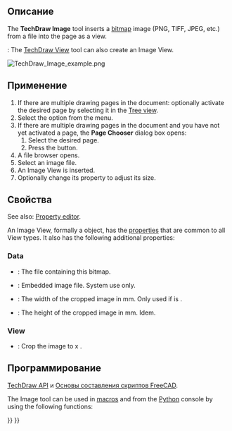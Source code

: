 <languages/>

<div class="mw-translate-fuzzy">
{{Docnav/ru
|[[TechDraw_Symbol/ru|Вставить SVG знак]]
|[[TechDraw_ToggleFrame/ru|Отображение рамки вкл/выкл]]
|[[TechDraw_Workbench/ru|Верстак "TechDraw"]]
|IconL=TechDraw_Symbol.svg
|IconR=TechDraw_ToggleFrame.svg
|IconC=Workbench_TechDraw.svg
}}
</div>

<div class="mw-translate-fuzzy">
{{GuiCommand/ru
|Name/ru=Вставить растровое изображение
|Name=TechDraw_Image
|MenuLocation=TechDraw → Вставить растровое изображение
|Workbenches=[[TechDraw_Workbench/ru|TechDraw]]
|SeeAlso=[[TechDraw_Symbol/ru|Вставить SVG знак]]
}}
</div>

<span id="Description"></span>
==Описание==

The '''TechDraw Image''' tool inserts a [[Bitmap|bitmap]] image (PNG, TIFF, JPEG, etc.) from a file into the page as a view.

{{Version|1.0}}: The [[TechDraw_View|TechDraw View]] tool can also create an Image View.

[[Image:TechDraw_Image_example.png]]
{{Caption|Image inserted in the drawing page}}

<span id="Usage"></span>
==Применение==

# If there are multiple drawing pages in the document: optionally activate the desired page by selecting it in the [[Tree_view|Tree view]].
# Select the {{MenuCommand|TechDraw → TechDraw Views → [[Image:TechDraw_Image.svg|16px]] Insert Bitmap Image}} option from the menu.
# If there are multiple drawing pages in the document and you have not yet activated a page, the '''Page Chooser''' dialog box opens:
## Select the desired page.
## Press the {{Button|OK}} button.
# A file browser opens.
# Select an image file.
# An Image View is inserted.
# Optionally change its {{PropertyData|Scale}} property to adjust its size.

<span id="Properties"></span>
==Свойства==

See also: [[Property_editor|Property editor]].

An Image View, formally a {{Incode|TechDraw::DrawViewImage}} object, has the [[TechDraw_View#Properties_Part_View|properties]] that are common to all View types. It also has the following additional properties:

=== Data ===

{{TitleProperty|Image}}

* {{PropertyData|Image File|File}}: The file containing this bitmap.
* {{PropertyData|Image Included|FileIncluded}}: Embedded image file. System use only.
* {{PropertyData|Width|Float}}: The width of the cropped image in mm. Only used if {{PropertyView|Crop}} is {{TRUE}}.
* {{PropertyData|Height|Float}}: The height of the cropped image in mm. Idem.

=== View ===

{{TitleProperty|Image}}

* {{PropertyView|Crop|Bool}}: Crop the image to {{PropertyData|Width}} x {{PropertyData|Height}}.

<span id="Scripting"></span>
==Программирование==

{{Emphasis|См. так же:}} [[TechDraw_API/ru|TechDraw API]] и [[FreeCAD_Scripting_Basics/ru|Основы составления скриптов FreeCAD]].

The Image tool can be used in [[Macros|macros]] and from the [[Python|Python]] console by using the following functions:

{{Code|code=
dvi = FreeCAD.ActiveDocument.addObject('TechDraw::DrawViewImage','TestImage')
rc = page.addView(dvi)
dvi.ImageFile = "pathToMy/imageFile.png"
dvi.Height = 200
dvi.Width  = 200
}}


<div class="mw-translate-fuzzy">
{{Docnav/ru
|[[TechDraw_Symbol/ru|Вставить SVG знак]]
|[[TechDraw_ToggleFrame/ru|Отображение рамки вкл/выкл]]
|[[TechDraw_Workbench/ru|Верстак "TechDraw"]]
|IconL=TechDraw_Symbol.svg
|IconR=TechDraw_ToggleFrame.svg
|IconC=Workbench_TechDraw.svg
}}
</div>

{{TechDraw_Tools_navi{{#translation:}}}}
{{Userdocnavi{{#translation:}}}}